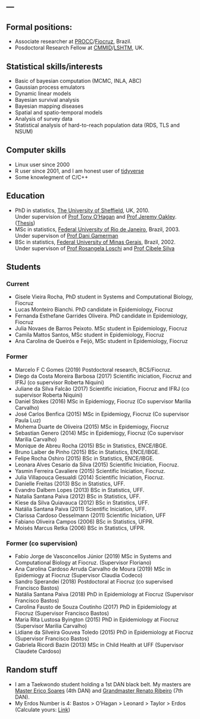 ---
---

## Formal positions:

  - Associate researcher at [PROCC](http://www.procc.fiocruz.br)/[Fiocruz](http://www.fiocruz.br), Brazil.
  - Posdoctoral Research Fellow at [CMMID](https://www.lshtm.ac.uk/research/centres/centre-mathematical-modelling-infectious-diseases)/[LSHTM](https://www.lshtm.ac.uk/), UK.



## Statistical skills/interests

  - Basic of bayesian computation (MCMC, INLA, ABC)
  - Gaussian process emulators
  - Dynamic linear models
  - Bayesian survival analysis
  - Bayesian mapping diseases
  - Spatial and spatio-temporal models
  - Analysis of survey data
  - Statistical analysis of hard-to-reach population data (RDS, TLS and NSUM)

## Computer skills

  - Linux user since 2000
  - R user since 2001, and I am honest user of [tidyverse](https://www.tidyverse.org/)
  - Some knowlegment of C/C++



## Education

- PhD in statistics, [The University of Sheffield](https://www.sheffield.ac.uk/maths), UK, 2010. <BR> Under supervision of [Prof Tony O'Hagan](http://tonyohagan.co.uk/) and [Prof Jeremy Oakley](http://www.jeremy-oakley.staff.shef.ac.uk/). ([Thesis](http://etheses.whiterose.ac.uk/963/))
- MSc in statistics, [Federal University of Rio de Janeiro](http://www.dme.ufrj.br), Brazil, 2003. <br> Under supervison of [Prof Dani Gamerman]()
- BSc in statistics, [Federal University of Minas Gerais](http://www.est.ufmg.br), Brazil, 2002. <br> Under supervison of [Prof Rosangela Loschi](http://www.est.ufmg.br/~loschi) and [Prof Cibele Silva](http://www.pgest.unb.br/docentes)


## Students

### Current 

  - Gisele Vieira Rocha, PhD student in Systems and Computational Biology, Fiocruz
  - Lucas Monteiro Bianchi. PhD candidate in Epidemiology, Fiocruz
  - Fernanda Esthefane Garrides Oliveira. PhD candidate in Epidemiology, Fiocruz
  - Julia Novaes de Barros Peixoto. MSc student in Epidemiology, Fiocruz
  - Camila Mattos Santos, MSc student in Epidemiology, Fiocruz
  - Ana Carolina de Queirós e Feijó, MSc student in Epidemiology, Fiocruz


### Former 

  - Marcelo F C Gomes (2019) Postdoctoral research,  BCS/Fiocruz.
  - Diego da Costa Moreira Barbosa (2017) Scientific iniciation, Fiocruz and IFRJ (co supervisor Roberta Niquini)
  - Juliane da Silva Falcão (2017) Scientific iniciation, Fiocruz and IFRJ (co supervisor Roberta Niquini)
  - Daniel Stokes (2016) MSc in Epidemiogy, Fiocruz (Co supervisor Marilia Carvalho)
  - José Carlos Benfica (2015) MSc in Epidemiogy, Fiocruz (Co supervisor Paula Luz)
  - Mohema Duarte de Oliveira (2015) MSc in Epidemiogy, Fiocruz
  - Sebastian Genero (2014) MSc in Epidemiogy, Fiocruz (Co supervisor Marilia Carvalho)
  - Monique de Abreu Rocha (2015) BSc in Statistics, ENCE/IBGE.
  - Bruno Laiber de Pinho (2015) BSc in Statistics, ENCE/IBGE.
  - Felipe Rocha Oshiro (2015) BSc in Statistics, ENCE/IBGE.
  - Leonara Alves Cesario da Silva (2015) Scientific Iniciation, Fiocruz.
  - Yasmin Ferreira Cavaliere (2015) Scientific Iniciation, Fiocruz.
  - Julia Villapouca Gesualdi (2014) Scientific Iniciation, Fiocruz.
  - Danielle Freitas (2013) BSc in Statistics, UFF.
  - Evandro Dalbem Lopes (2013) BSc in Statistics, UFF.
  - Natalia Santana Paiva (2012) BSc in Statistics, UFF.
  - Kiese da Silva Quiavauca (2012) BSc in Statistics, UFF.
  - Natália Santana Paiva	(2011) Scientific Iniciation, UFF.
  - Clarissa Cardoso Oesselmann (2011) Scientific Iniciation, UFF
  - Fabiano Oliveira Campos (2006) BSc in Statistics, UFPR.
  - Moisés Marcus Retka (2006) BSc in Statistics, UFPR.
  
  
### Former (co supervision)

  - Fabio Jorge de Vasconcellos Júnior (2019) MSc in Systems and Computational Biology at Fiocruz. (Supervisor Floriano)
  - Ana Carolina Cardoso Arruda Carvalho de Moura (2019) MSc in Epidemiogy at Fiocruz (Supervisor Claudia Codeco)
  - Sandro Sperandei (2018) Postdoctoral at Fiocruz (co supervised Francisco Bastos)
  - Natália Santana Paiva (2018) PhD in Epidemiology at Fiocruz (Supervisor Francisco Bastos)
  - Carolina Fausto de Souza Coutinho (2017) PhD in Epidemiology at Fiocruz (Supervisor Francisco Bastos)
  - Maria Rita Lustosa Byington (2015) PhD in Epidemiology at Fiocruz (Supervisor Marilia Carvalho)
  - Lidiane da Silveira Gouvea Toledo (2015) PhD in Epidemiology at Fiocruz (Supervisor Francisco Bastos)
  - Gabriela Ricordi Bazin (2013) MSc in Child Health at UFF (Supervisor Claudete Cardoso)




## Random stuff

- I am a Taekwondo student holding a 1st DAN black belt. My masters are [Master Erico Soares](http://soaresteam.com.br) (4th DAN) and [Grandmaster Renato Ribeiro](https://www.kimtkd.com.br/) (7th DAN).
- My Erdos Number is 4: Bastos > O'Hagan > Leonard > Taylor > Erdos <br>
(Calculate yours: [Link](https://mathscinet.ams.org/mathscinet/freeTools.html?version=2))
